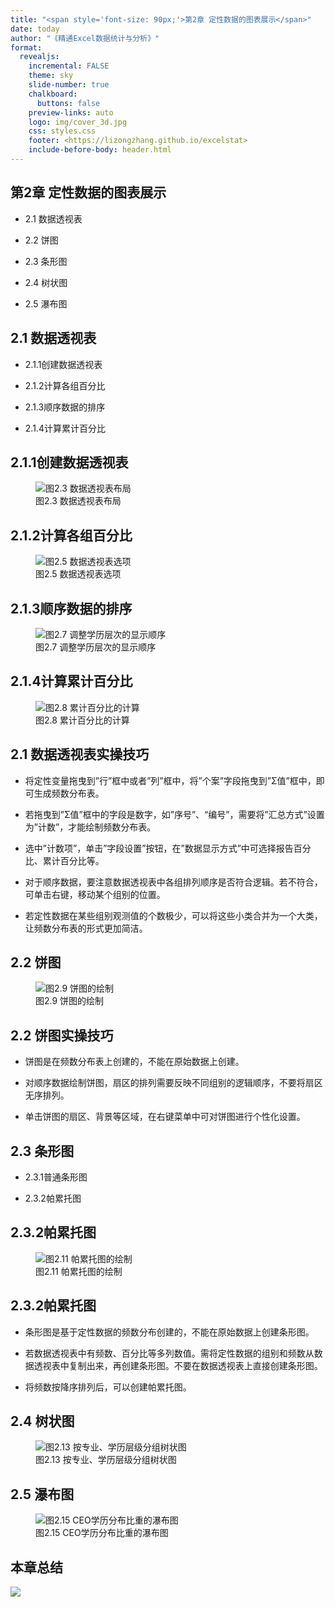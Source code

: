 ```yaml
---
title: "<span style='font-size: 90px;'>第2章 定性数据的图表展示</span>"
date: today
author: "《精通Excel数据统计与分析》"
format: 
  revealjs:
    incremental: FALSE
    theme: sky
    slide-number: true
    chalkboard: 
      buttons: false
    preview-links: auto
    logo: img/cover_3d.jpg
    css: styles.css
    footer: <https://lizongzhang.github.io/excelstat>
    include-before-body: header.html
---
```


## 第2章 定性数据的图表展示 {auto-animate="true"}

-   2.1 数据透视表

-   2.2 饼图

-   2.3 条形图

-   2.4 树状图

-   2.5 瀑布图

## 2.1 数据透视表

::: incremental
-   2.1.1创建数据透视表

-   2.1.2计算各组百分比

-   2.1.3顺序数据的排序

-   2.1.4计算累计百分比
:::

## 2.1.1创建数据透视表

![图2.3 数据透视表布局](img/pic2.3.png)

## 2.1.2计算各组百分比

![图2.5 数据透视表选项](img/pic2.5.png)

## 2.1.3顺序数据的排序

![图2.7 调整学历层次的显示顺序](img/pic2.7.png)

## 2.1.4计算累计百分比

![图2.8 累计百分比的计算](img/pic2.8.png)

## 2.1 数据透视表实操技巧

-   将定性变量拖曳到"行"框中或者"列"框中，将"个案"字段拖曳到"Σ值"框中，即可生成频数分布表。

-   若拖曳到"Σ值"框中的字段是数字，如"序号"、"编号"，需要将"汇总方式"设置为"计数"，才能绘制频数分布表。

-   选中"计数项"，单击"字段设置"按钮，在"数据显示方式"中可选择报告百分比、累计百分比等。

-   对于顺序数据，要注意数据透视表中各组排列顺序是否符合逻辑。若不符合，可单击右键，移动某个组别的位置。

-   若定性数据在某些组别观测值的个数极少，可以将这些小类合并为一个大类，让频数分布表的形式更加简洁。

## 2.2 饼图

![图2.9 饼图的绘制](img/pic2.9.png)

## 2.2 饼图实操技巧

-   饼图是在频数分布表上创建的，不能在原始数据上创建。

-   对顺序数据绘制饼图，扇区的排列需要反映不同组别的逻辑顺序，不要将扇区无序排列。

-   单击饼图的扇区、背景等区域，在右键菜单中可对饼图进行个性化设置。

## 2.3 条形图

-   2.3.1普通条形图

-   2.3.2帕累托图

## 2.3.2帕累托图

![图2.11 帕累托图的绘制](img/pic2.11.png)

## 2.3.2帕累托图
-   条形图是基于定性数据的频数分布创建的，不能在原始数据上创建条形图。

-   若数据透视表中有频数、百分比等多列数值。需将定性数据的组别和频数从数据透视表中复制出来，再创建条形图。不要在数据透视表上直接创建条形图。

-   将频数按降序排列后，可以创建帕累托图。

## 2.4 树状图

![图2.13 按专业、学历层级分组树状图](img/pic2.13.png)

## 2.5 瀑布图

![图2.15 CEO学历分布比重的瀑布图](img/pic2.15.png)


## 本章总结 {.scrollable}

![](img/pic2.16.png)
